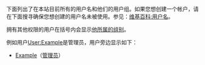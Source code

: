 下面列出了在本站目前所有的用户名和他们的用户组。如果您想创建一个帐户，请在下面搜寻确保您想创建的用户名未被使用。参见：[[维基百科:用户名|维基百科:用户名]]。

拥有其他权限的用户在括号内会显示[[Wikipedia:用户权限级别|他所属的组别]]。

例如用户[[User:Example|User:Example]]是管理员，用户旁边显示如下：

* [[User:Example|Example]]（[[Wikipedia:管理员|管理员]]）